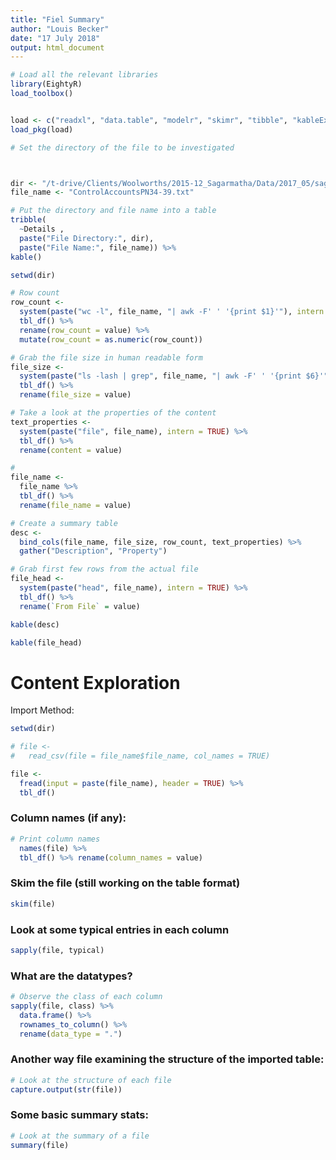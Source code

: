 ```yaml
---
title: "Fiel Summary"
author: "Louis Becker"
date: "17 July 2018"
output: html_document
---
```


```r
# Load all the relevant libraries
library(EightyR)
load_toolbox()


load <- c("readxl", "data.table", "modelr", "skimr", "tibble", "kableExtra")
load_pkg(load)

# Set the directory of the file to be investigated



dir <- "/t-drive/Clients/Woolworths/2015-12_Sagarmatha/Data/2017_05/sag_accounts_data/TargetedAccounts"
file_name <- "ControlAccountsPN34-39.txt"
```


```r
# Put the directory and file name into a table
tribble( 
  ~Details ,
  paste("File Directory:", dir), 
  paste("File Name:", file_name)) %>% 
kable()
```


```r

setwd(dir)

# Row count
row_count <- 
  system(paste("wc -l", file_name, "| awk -F' ' '{print $1}'"), intern = TRUE) %>% 
  tbl_df() %>% 
  rename(row_count = value) %>% 
  mutate(row_count = as.numeric(row_count))

# Grab the file size in human readable form
file_size <- 
  system(paste("ls -lash | grep", file_name, "| awk -F' ' '{print $6}'"), intern = TRUE) %>% 
  tbl_df() %>% 
  rename(file_size = value)

# Take a look at the properties of the content
text_properties <- 
  system(paste("file", file_name), intern = TRUE) %>% 
  tbl_df() %>% 
  rename(content = value)

# 
file_name <- 
  file_name %>% 
  tbl_df() %>% 
  rename(file_name = value)

# Create a summary table
desc <- 
  bind_cols(file_name, file_size, row_count, text_properties) %>% 
  gather("Description", "Property")

# Grab first few rows from the actual file
file_head <- 
  system(paste("head", file_name), intern = TRUE) %>% 
  tbl_df() %>% 
  rename(`From File` = value)
```


```r
kable(desc)
```


```r
kable(file_head)
```

# Content Exploration

Import Method:
```r
setwd(dir)

# file <-
#   read_csv(file = file_name$file_name, col_names = TRUE)

file <-
  fread(input = paste(file_name), header = TRUE) %>%
  tbl_df() 
```

### Column names (if any):
```r
# Print column names
  names(file) %>% 
  tbl_df() %>% rename(column_names = value)
```

### Skim the file (still working on the table format)
```r
skim(file)
```

### Look at some typical entries in each column
```r
sapply(file, typical)
```

### What are the datatypes?
```r
# Observe the class of each column
sapply(file, class) %>% 
  data.frame() %>% 
  rownames_to_column() %>% 
  rename(data_type = ".")
```

### Another way file examining the structure of the imported table:
```r
# Look at the structure of each file
capture.output(str(file))
```

### Some basic summary stats:
```r
# Look at the summary of a file
summary(file)
```






